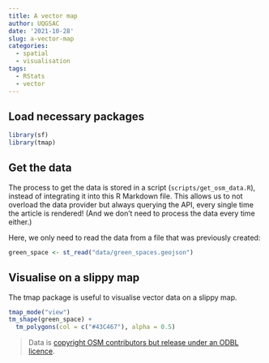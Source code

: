 ```yaml
---
title: A vector map
author: UQGSAC
date: '2021-10-28'
slug: a-vector-map
categories:
  - spatial
  - visualisation
tags:
  - RStats
  - vector
---
```


## Load necessary packages

```r
library(sf)
library(tmap)
```

## Get the data

The process to get the data is stored in a script (`scripts/get_osm_data.R`), instead of integrating it into this R Markdown file. This allows us to not overload the data provider but always querying the API, every single time the article is rendered! (And we don't need to process the data every time either.)

Here, we only need to read the data from a file that was previously created:

```r
green_space <- st_read("data/green_spaces.geojson")
```

## Visualise on a slippy map

The tmap package is useful to visualise vector data on a slippy map.

```r
tmap_mode("view")
tm_shape(green_space) +
  tm_polygons(col = c("#43C467"), alpha = 0.5)
```

> Data is [copyright OSM contributors but release under an ODBL licence](https://www.openstreetmap.org/copyright).
